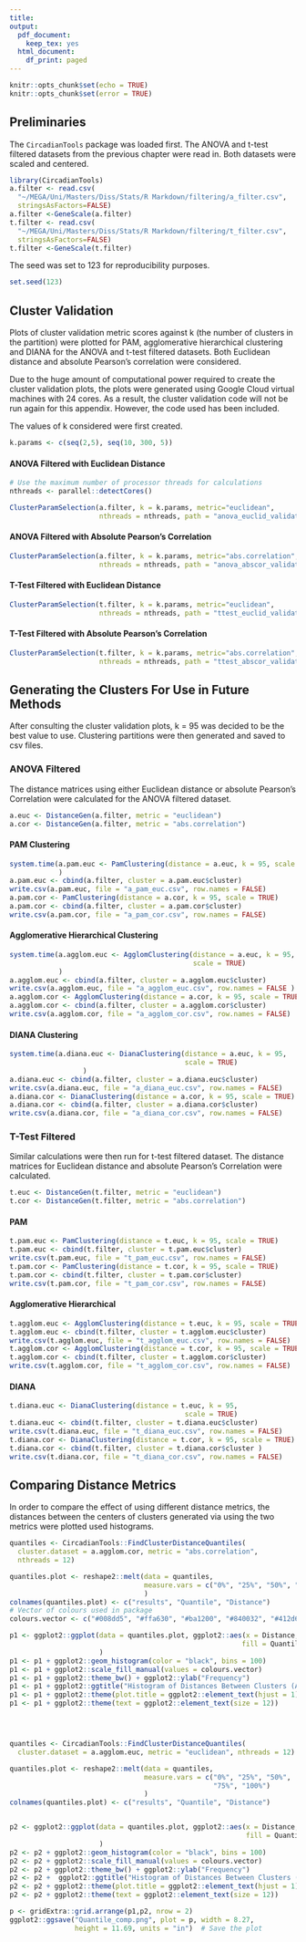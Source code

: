 ```yaml
---
title: 
output:
  pdf_document:
    keep_tex: yes
  html_document:
    df_print: paged
---
```

```r
knitr::opts_chunk$set(echo = TRUE)
knitr::opts_chunk$set(error = TRUE)
```

\pagenumbering{gobble}

## Preliminaries 
The ```CircadianTools``` package was loaded first. The ANOVA and t-test filtered datasets from the previous chapter were read in. Both datasets were scaled and centered. 

```r
library(CircadianTools)
a.filter <- read.csv(
  "~/MEGA/Uni/Masters/Diss/Stats/R Markdown/filtering/a_filter.csv",
  stringsAsFactors=FALSE)
a.filter <-GeneScale(a.filter)
t.filter <- read.csv(
  "~/MEGA/Uni/Masters/Diss/Stats/R Markdown/filtering/t_filter.csv",
  stringsAsFactors=FALSE)
t.filter <-GeneScale(t.filter)
```

The seed was set to 123 for reproducibility purposes. 

```r
set.seed(123)
```

## Cluster Validation 

Plots of cluster validation metric scores against k (the number of clusters in the partition) were plotted for PAM, agglomerative hierarchical clustering and DIANA for the ANOVA and t-test filtered datasets. Both Euclidean distance and absolute Pearson's correlation were considered. 

Due to the huge amount of computational power required to create the cluster validation plots, the plots were generated using Google Cloud virtual machines with 24 cores. As a result, the cluster validation code will not be run again for this appendix. However, the code used has been included. 

The values of k considered were first created. 

```r
k.params <- c(seq(2,5), seq(10, 300, 5))
```
#### ANOVA Filtered with Euclidean Distance

```r
# Use the maximum number of processor threads for calculations
nthreads <- parallel::detectCores()

ClusterParamSelection(a.filter, k = k.params, metric="euclidean",
                      nthreads = nthreads, path = "anova_euclid_validation")
```


#### ANOVA Filtered with Absolute Pearson's Correlation

```r
ClusterParamSelection(a.filter, k = k.params, metric="abs.correlation",
                      nthreads = nthreads, path = "anova_abscor_validation")
```

#### T-Test Filtered with Euclidean Distance

```r

ClusterParamSelection(t.filter, k = k.params, metric="euclidean",
                      nthreads = nthreads, path = "ttest_euclid_validation")
```

#### T-Test Filtered with Absolute Pearson's Correlation

```r

ClusterParamSelection(t.filter, k = k.params, metric="abs.correlation",
                      nthreads = nthreads, path = "ttest_abscor_validation")
```




## Generating the Clusters For Use in Future Methods

After consulting the cluster validation plots, k = 95 was decided to be the best value to use. Clustering partitions were then generated and saved to csv files.  

### ANOVA Filtered

The distance matrices using either Euclidean distance or absolute Pearson's Correlation were calculated for the ANOVA filtered dataset. 

```r
a.euc <- DistanceGen(a.filter, metric = "euclidean")
a.cor <- DistanceGen(a.filter, metric = "abs.correlation")
```

#### PAM Clustering

```r
system.time(a.pam.euc <- PamClustering(distance = a.euc, k = 95, scale = TRUE)
            )
a.pam.euc <- cbind(a.filter, cluster = a.pam.euc$cluster)
write.csv(a.pam.euc, file = "a_pam_euc.csv", row.names = FALSE)
a.pam.cor <- PamClustering(distance = a.cor, k = 95, scale = TRUE)
a.pam.cor <- cbind(a.filter, cluster = a.pam.cor$cluster)
write.csv(a.pam.cor, file = "a_pam_cor.csv", row.names = FALSE)
```


#### Agglomerative Hierarchical Clustering

```r
system.time(a.agglom.euc <- AgglomClustering(distance = a.euc, k = 95,
                                             scale = TRUE)
            )
a.agglom.euc <- cbind(a.filter, cluster = a.agglom.euc$cluster)
write.csv(a.agglom.euc, file = "a_agglom_euc.csv", row.names = FALSE )
a.agglom.cor <- AgglomClustering(distance = a.cor, k = 95, scale = TRUE)
a.agglom.cor <- cbind(a.filter, cluster = a.agglom.cor$cluster)
write.csv(a.agglom.cor, file = "a_agglom_cor.csv", row.names = FALSE)
```


####  DIANA Clustering
```r
system.time(a.diana.euc <- DianaClustering(distance = a.euc, k = 95,
                                           scale = TRUE)
                  )
a.diana.euc <- cbind(a.filter, cluster = a.diana.euc$cluster)
write.csv(a.diana.euc, file = "a_diana_euc.csv", row.names = FALSE)
a.diana.cor <- DianaClustering(distance = a.cor, k = 95, scale = TRUE)
a.diana.cor <- cbind(a.filter, cluster = a.diana.cor$cluster)
write.csv(a.diana.cor, file = "a_diana_cor.csv", row.names = FALSE)
```


### T-Test Filtered

Similar calculations were then run for t-test filtered dataset. The distance matrices for Euclidean distance and absolute Pearson's Correlation were calculated. 

```r
t.euc <- DistanceGen(t.filter, metric = "euclidean")
t.cor <- DistanceGen(t.filter, metric = "abs.correlation")
```

#### PAM

```r
t.pam.euc <- PamClustering(distance = t.euc, k = 95, scale = TRUE)
t.pam.euc <- cbind(t.filter, cluster = t.pam.euc$cluster)
write.csv(t.pam.euc, file = "t_pam_euc.csv", row.names = FALSE)
t.pam.cor <- PamClustering(distance = t.cor, k = 95, scale = TRUE)
t.pam.cor <- cbind(t.filter, cluster = t.pam.cor$cluster)
write.csv(t.pam.cor, file = "t_pam_cor.csv", row.names = FALSE)
```


#### Agglomerative Hierarchical

```r
t.agglom.euc <- AgglomClustering(distance = t.euc, k = 95, scale = TRUE)
t.agglom.euc <- cbind(t.filter, cluster = t.agglom.euc$cluster)
write.csv(t.agglom.euc, file = "t_agglom_euc.csv", row.names = FALSE)
t.agglom.cor <- AgglomClustering(distance = t.cor, k = 95, scale = TRUE)
t.agglom.cor <- cbind(t.filter, cluster = t.agglom.cor$cluster)
write.csv(t.agglom.cor, file = "t_agglom_cor.csv", row.names = FALSE)
```


####  DIANA
```r
t.diana.euc <- DianaClustering(distance = t.euc, k = 95,
                                           scale = TRUE)
t.diana.euc <- cbind(t.filter, cluster = t.diana.euc$cluster)
write.csv(t.diana.euc, file = "t_diana_euc.csv", row.names = FALSE)
t.diana.cor <- DianaClustering(distance = t.cor, k = 95, scale = TRUE)
t.diana.cor <- cbind(t.filter, cluster = t.diana.cor$cluster )
write.csv(t.diana.cor, file = "t_diana_cor.csv", row.names = FALSE)
```

## Comparing Distance Metrics

In order to compare the effect of using different distance metrics, the distances between the centers of clusters generated via using the two metrics were plotted used histograms. 

```r
quantiles <- CircadianTools::FindClusterDistanceQuantiles(
  cluster.dataset = a.agglom.cor, metric = "abs.correlation",
  nthreads = 12)

quantiles.plot <- reshape2::melt(data = quantiles,
                                 measure.vars = c("0%", "25%", "50%", "75%", "100%")
                                 )
colnames(quantiles.plot) <- c("results", "Quantile", "Distance")
# Vector of colours used in package
colours.vector <- c("#008dd5", "#ffa630", "#ba1200", "#840032", "#412d6b")

p1 <- ggplot2::ggplot(data = quantiles.plot, ggplot2::aes(x = Distance,
                                                         fill = Quantile)
                      )
p1 <- p1 + ggplot2::geom_histogram(color = "black", bins = 100)
p1 <- p1 + ggplot2::scale_fill_manual(values = colours.vector)
p1 <- p1 + ggplot2::theme_bw() + ggplot2::ylab("Frequency")
p1 <- p1 + ggplot2::ggtitle("Histogram of Distances Between Clusters (Absolute Correlation)")
p1 <- p1 + ggplot2::theme(plot.title = ggplot2::element_text(hjust = 1))
p1 <- p1 + ggplot2::theme(text = ggplot2::element_text(size = 12))




quantiles <- CircadianTools::FindClusterDistanceQuantiles(
  cluster.dataset = a.agglom.euc, metric = "euclidean", nthreads = 12)

quantiles.plot <- reshape2::melt(data = quantiles,
                                 measure.vars = c("0%", "25%", "50%",
                                                  "75%", "100%")
                                 )
colnames(quantiles.plot) <- c("results", "Quantile", "Distance")


p2 <- ggplot2::ggplot(data = quantiles.plot, ggplot2::aes(x = Distance,
                                                          fill = Quantile)
                      )
p2 <- p2 + ggplot2::geom_histogram(color = "black", bins = 100)
p2 <- p2 + ggplot2::scale_fill_manual(values = colours.vector)
p2 <- p2 + ggplot2::theme_bw() + ggplot2::ylab("Frequency")
p2 <- p2 +  ggplot2::ggtitle("Histogram of Distances Between Clusters (Euclidean Distance)")
p2 <- p2 + ggplot2::theme(plot.title = ggplot2::element_text(hjust = 1))
p2 <- p2 + ggplot2::theme(text = ggplot2::element_text(size = 12))

p <- gridExtra::grid.arrange(p1,p2, nrow = 2)
ggplot2::ggsave("Quantile_comp.png", plot = p, width = 8.27,
                height = 11.69, units = "in")  # Save the plot
```


